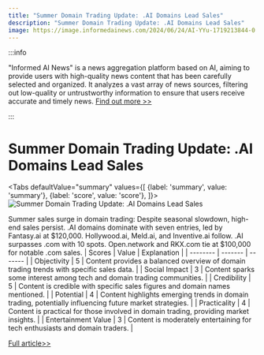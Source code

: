 ```yaml
---
title: "Summer Domain Trading Update: .AI Domains Lead Sales"
description: "Summer Domain Trading Update: .AI Domains Lead Sales"
image: https://image.informedainews.com/2024/06/24/AI-YYu-1719213844-0.jpg
---
```



:::info

"Informed AI News" is a news aggregation platform based on AI, aiming to provide users with high-quality news content that has been carefully selected and organized. It analyzes a vast array of news sources, filtering out low-quality or untrustworthy information to ensure that users receive accurate and timely news.  [Find out more >>](/)

:::

# Summer Domain Trading Update: .AI Domains Lead Sales


<Tabs
	defaultValue="summary"
	values={[
	{label: 'summary', value: 'summary'},
	{label: 'score', value: 'score'},
]}>
<TabItem value="summary">
<img
  src="https://image.informedainews.com/2024/06/24/AI-YYu-1719213844-0.jpg"
  alt="Summer Domain Trading Update: .AI Domains Lead Sales"
/>



Summer sales surge in domain trading: Despite seasonal slowdown, high-end sales persist. .AI domains dominate with seven entries, led by Fantasy.ai at $120,000. Hollywood.ai, Meld.ai, and Inventive.ai follow. .AI surpasses .com with 10 spots. Open.network and RKX.com tie at $100,000 for notable .com sales.
</TabItem>
<TabItem value="score">
	| Scores     | Value   | Explanation |
	| -------- | ------- | ------- |
	| Objectivity  | 5    | Content provides a balanced overview of domain trading trends with specific sales data.    |
	| Social Impact | 3     | Content sparks some interest among tech and domain trading communities.    |
	| Credibility    | 5    | Content is credible with specific sales figures and domain names mentioned.    |
	| Potential    | 4    | Content highlights emerging trends in domain trading, potentially influencing future market strategies.    |
	| Practicality    | 4    | Content is practical for those involved in domain trading, providing market insights.    |
	| Entertainment Value    | 3    | Content is moderately entertaining for tech enthusiasts and domain traders.    |
</TabItem>
</Tabs>

[Full article>>](https://dn.com/en-us/news/detail-1254.html)
